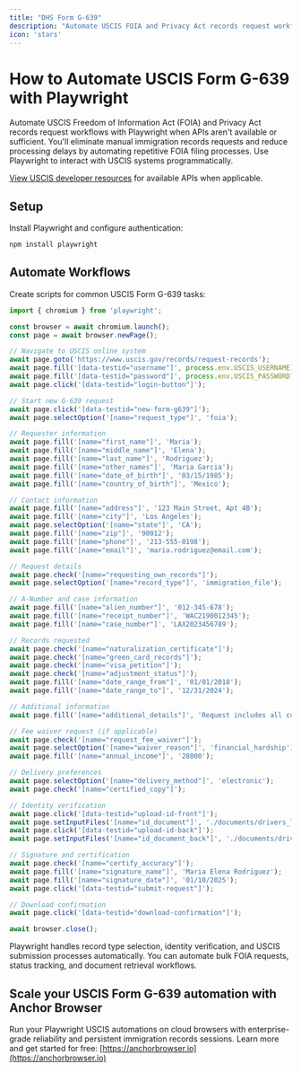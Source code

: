 ```yaml
---
title: "DHS Form G-639"
description: "Automate USCIS FOIA and Privacy Act records request workflows with Playwright when APIs aren't available."
icon: 'stars'
---
```


# How to Automate USCIS Form G-639 with Playwright

Automate USCIS Freedom of Information Act (FOIA) and Privacy Act records request workflows with Playwright when APIs aren't available or sufficient. You'll eliminate manual immigration records requests and reduce processing delays by automating repetitive FOIA filing processes. Use Playwright to interact with USCIS systems programmatically.

[View USCIS developer resources](https://www.uscis.gov/tools) for available APIs when applicable.

## Setup

Install Playwright and configure authentication:
```bash
npm install playwright
```

## Automate Workflows

Create scripts for common USCIS Form G-639 tasks:

```JavaScript
import { chromium } from 'playwright';

const browser = await chromium.launch();
const page = await browser.newPage();

// Navigate to USCIS online system
await page.goto('https://www.uscis.gov/records/request-records');
await page.fill('[data-testid="username"]', process.env.USCIS_USERNAME);
await page.fill('[data-testid="password"]', process.env.USCIS_PASSWORD);
await page.click('[data-testid="login-button"]');

// Start new G-639 request
await page.click('[data-testid="new-form-g639"]');
await page.selectOption('[name="request_type"]', 'foia');

// Requester information
await page.fill('[name="first_name"]', 'Maria');
await page.fill('[name="middle_name"]', 'Elena');
await page.fill('[name="last_name"]', 'Rodriguez');
await page.fill('[name="other_names"]', 'Maria Garcia');
await page.fill('[name="date_of_birth"]', '03/15/1985');
await page.fill('[name="country_of_birth"]', 'Mexico');

// Contact information
await page.fill('[name="address"]', '123 Main Street, Apt 4B');
await page.fill('[name="city"]', 'Los Angeles');
await page.selectOption('[name="state"]', 'CA');
await page.fill('[name="zip"]', '90012');
await page.fill('[name="phone"]', '213-555-0198');
await page.fill('[name="email"]', 'maria.rodriguez@email.com');

// Request details
await page.check('[name="requesting_own_records"]');
await page.selectOption('[name="record_type"]', 'immigration_file');

// A-Number and case information
await page.fill('[name="alien_number"]', '012-345-678');
await page.fill('[name="receipt_number"]', 'WAC2190012345');
await page.fill('[name="case_number"]', 'LAX2023456789');

// Records requested
await page.check('[name="naturalization_certificate"]');
await page.check('[name="green_card_records"]');
await page.check('[name="visa_petition"]');
await page.check('[name="adjustment_status"]');
await page.fill('[name="date_range_from"]', '01/01/2018');
await page.fill('[name="date_range_to"]', '12/31/2024');

// Additional information
await page.fill('[name="additional_details"]', 'Request includes all correspondence related to I-485 application filed in 2020 and subsequent green card issuance.');

// Fee waiver request (if applicable)
await page.check('[name="request_fee_waiver"]');
await page.selectOption('[name="waiver_reason"]', 'financial_hardship');
await page.fill('[name="annual_income"]', '28000');

// Delivery preferences
await page.selectOption('[name="delivery_method"]', 'electronic');
await page.check('[name="certified_copy"]');

// Identity verification
await page.click('[data-testid="upload-id-front"]');
await page.setInputFiles('[name="id_document"]', './documents/drivers_license_front.pdf');
await page.click('[data-testid="upload-id-back"]');
await page.setInputFiles('[name="id_document_back"]', './documents/drivers_license_back.pdf');

// Signature and certification
await page.check('[name="certify_accuracy"]');
await page.fill('[name="signature_name"]', 'Maria Elena Rodriguez');
await page.fill('[name="signature_date"]', '01/10/2025');
await page.click('[data-testid="submit-request"]');

// Download confirmation
await page.click('[data-testid="download-confirmation"]');

await browser.close();
```

Playwright handles record type selection, identity verification, and USCIS submission processes automatically. You can automate bulk FOIA requests, status tracking, and document retrieval workflows.

## Scale your USCIS Form G-639 automation with Anchor Browser

Run your Playwright USCIS automations on cloud browsers with enterprise-grade reliability and persistent immigration records sessions. Learn more and get started for free: [https://anchorbrowser.io](https://anchorbrowser.io)

